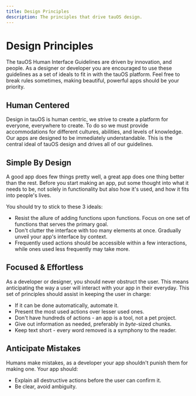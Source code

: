 ```yaml
---
title: Design Principles
description: The principles that drive tauOS design.
---
```


# Design Principles

The tauOS Human Interface Guidelines are driven by innovation, and people. As a designer or developer you are encouraged to use these guidelines as a set of ideals to fit in with the tauOS platform. Feel free to break rules sometimes, making beautiful, powerful apps should be your priority.

## Human Centered

Design in tauOS is human centric, we strive to create a platform for everyone, everywhere to create. To do so we must provide accommodations for different cultures, abilities, and levels of knowledge. Our apps are designed to be immediately understandable. This is the central ideal of tauOS design and drives all of our guidelines.

## Simple By Design

A good app does few things pretty well, a great app does one thing better than the rest. Before you start making an app, put some thought into what it needs to be, not solely in functionality but also how it's used, and how it fits into people's lives.

You should try to stick to these 3 ideals:

- Resist the allure of adding functions upon functions. Focus on one set of functions that serves the primary goal.
- Don't clutter the interface with too many elements at once. Gradually unveil your app's interface by context.
- Frequently used actions should be accessible within a few interactions, while ones used less frequently may take more.

## Focused & Effortless

As a developer or designer, you should never obstruct the user. This means anticipating the way a user will interact with your app in their everyday. This set of principles should assist in keeping the user in charge:

- If it can be done automatically, automate it.
- Present the most used actions over lesser used ones.
- Don't have hundreds of actions - an app is a tool, not a pet project.
- Give out information as needed, preferably in _byte_-sized chunks.
- Keep text short - every word removed is a symphony to the reader.

## Anticipate Mistakes

Humans make mistakes, as a developer your app shouldn't punish them for making one. Your app should:

- Explain all destructive actions before the user can confirm it.
- Be clear, avoid ambiguity.
